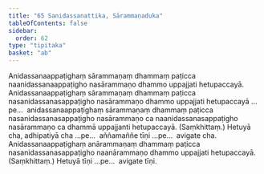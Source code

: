 ```yaml
---
title: "65 Sanidassanattika, Sārammaṇaduka"
tableOfContents: false
sidebar:
  order: 62
type: "tipitaka"
basket: "ab"
---
```



<DynamicBreadcrumb />

<Division number="111">

<Paragraph number="271">
Anidassanaappaṭighaṃ sārammaṇaṃ dhammaṃ paṭicca naanidassanaappaṭigho nasārammaṇo dhammo uppajjati hetupaccayā. Anidassanaappaṭighaṃ sārammaṇaṃ dhammaṃ paṭicca nasanidassanasappaṭigho nasārammaṇo dhammo uppajjati hetupaccayā …pe…  anidassanaappaṭighaṃ sārammaṇaṃ dhammaṃ paṭicca nasanidassanasappaṭigho nasārammaṇo ca naanidassanasappaṭigho nasārammaṇo ca dhammā uppajjanti hetupaccayā. (Saṃkhittaṃ.) Hetuyā cha, adhipatiyā cha …pe…  aññamaññe tīṇi …pe…  avigate cha.
</Paragraph>

<Paragraph number="272">
Anidassanaappaṭighaṃ anārammaṇaṃ dhammaṃ paṭicca nasanidassanasappaṭigho naanārammaṇo dhammo uppajjati hetupaccayā. (Saṃkhittaṃ.) Hetuyā tīṇi …pe…  avigate tīṇi.
</Paragraph>
</Division>